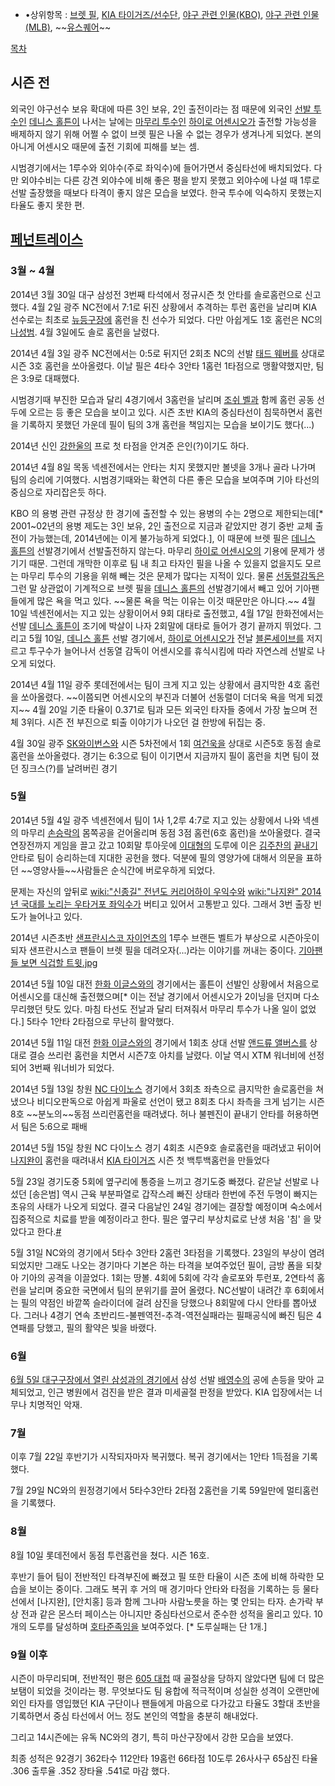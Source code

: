 * •상위항목 : [[브렛 필]], [[KIA 타이거즈/선수단]], [[야구 관련 인물(KBO)]], [[야구 관련 인물(MLB)]], ~~[[유스퀘어]]~~


[[목차]]
== 시즌 전 ==
외국인 야구선수 보유 확대에 따른 3인 보유, 2인 출전이라는 점 때문에 외국인 [[선발 투수]]인 [[데니스 홀튼]]이 나서는 날에는 [[마무리 투수]]인 [[하이로 어센시오]]가 출전할 가능성을 배제하지 않기 위해 어쩔 수 없이 브렛 필은 나올 수 없는 경우가 생겨나게 되었다. 본의 아니게 어센시오 때문에 출전 기회에 피해를 보는 셈.

시범경기에서는 1루수와 외야수(주로 좌익수)에 들어가면서 중심타선에 배치되었다. 다만 외야수비는 다른 강견 외야수에 비해 좋은 평을 받지 못했고 외야수에 나설 때 1루로 선발 출장했을 때보다 타격이 좋지 않은 모습을 보였다. 한국 투수에 익숙하지 못했는지 타율도 좋지 못한 편.
== [[페넌트레이스]] ==
=== 3월 ~ 4월 ===
2014년 3월 30일 대구 삼성전 3번째 타석에서 정규시즌 첫 안타를 솔로홈런으로 신고했다. 4월 2일 광주 NC전에서 7:1로 뒤진 상황에서 추격하는 투런 홈런을 날리며 KIA 선수로는 최초로 [[뉴등구장]]에 홈런을 친 선수가 되었다. 다만 아쉽게도 1호 홈런은 NC의 [[나성범]]. 4월 3일에도 솔로 홈런을 날렸다.

2014년 4월 3일 광주 NC전에서는 0:5로 뒤지던 2회초 NC의 선발 [[태드 웨버]]를 상대로 시즌 3호 홈런을 쏘아올렸다. 이날 필은 4타수 3안타 1홈런 1타점으로 맹활약했지만, 팀은 3:9로 대패했다.

시범경기때 부진한 모습과 달리 4경기에서 3홈런을 날리며 [[조쉬 벨]]과 함께 홈런 공동 선두에 오르는 등 좋은 모습을 보이고 있다. 시즌 초반 KIA의 중심타선이 침묵하면서 홈런을 기록하지 못했던 가운데 필이 팀의 3개 홈런을 책임지는 모습을 보이기도 했다(...)

2014년 신인 [[강한울(야구선수)|강한울]]의 프로 첫 타점을 안겨준 은인(?)이기도 하다.

2014년 4월 8일 목동 넥센전에서는 안타는 치지 못했지만 볼넷을 3개나 골라 나가며 팀의 승리에 기여했다. 시범경기때와는 확연히 다른 좋은 모습을 보여주며 기아 타선의 중심으로 자리잡은듯 하다.

KBO 의 용병 관련 규정상 한 경기에 출전할 수 있는 용병의 수는 2명으로 제한되는데[* 2001~02년의 용병 제도는 3인 보유, 2인 출전으로 지금과 같았지만 경기 중반 교체 출전이 가능했는데, 2014년에는 이게 불가능하게 되었다.], 이 때문에 브렛 필은 [[데니스 홀튼]]의 선발경기에서 선발출전하지 않는다. 마무리 [[하이로 어센시오]]의 기용에 문제가 생기기 때문. 그런데 개막한 이후로 팀 내 최고 타자인 필을 나올 수 있을지 없을지도 모르는 마무리 투수의 기용을 위해 빼는 것은 문제가 많다는 지적이 있다. 물론 [[선동렬]]감독은 그런 말 상관없이 기계적으로 브렛 필을 [[데니스 홀튼]]의 선발경기에서 빼고 있어 기아팬들에게 많은 욕을 먹고 있다. ~~물론 욕을 먹는 이유는 이것 때문만은 아니다.~~ 4월 10일 넥센전에서는 지고 있는 상황이어서 9회 대타로 출전했고, 4월 17일 한화전에서는 선발 [[데니스 홀튼]]이 조기에 박살이 나자 2회말에 대타로 들어가 경기 끝까지 뛰었다. 그리고 5월 10일, [[데니스 홀튼]] 선발 경기에서, [[하이로 어센시오]]가 전날 [[블론세이브]]를 저지르고 투구수가 늘어나서 선동열 감독이 어센시오를 휴식시킴에 따라 자연스레 선발로 나오게 되었다.

2014년 4월 11일 광주 롯데전에서는 팀이 크게 지고 있는 상황에서 큼지막한 4호 홈런을 쏘아올렸다. ~~이쯤되면 어센시오의 부진과 더불어 선동렬이 더더욱 욕을 먹게 되겠지~~ 4월 20일 기준 타율이 0.371로 팀과 모든 외국인 타자들 중에서 가장 높으며 전체 3위다. 시즌 전 부진으로 퇴출 이야기가 나오던 걸 한방에 뒤집는 중.

4월 30일 광주 [[SK와이번스]]와 시즌 5차전에서 1회 [[여건욱]]을 상대로 시즌5호 동점 솔로홈런을 쏘아올렸다. 경기는 6:3으로 팀이 이기면서 지금까지 필이 홈런을 치면 팀이 졌던 징크스(?)를 날려버린 경기

=== 5월 ===
{{{#!html
<embed src="http://www.afreeca.com/player/Sports.swf" FlashVars="board=vod&b_no=61218&c_id=kbo_highlight&idx=106936&" width="640" height="391" allowScriptAccess="always" name="AfreecaPlayer" id="AfreecaPlayer" allowFullScreen="true" type="application/x-shockwave-flash"/>
}}}

2014년 5월 4일 광주 넥센전에서 팀이 1사 1,2루 4:7로 지고 있는 상황에서 나와 넥센의 마무리 [[손승락]]의 몸쪽공을 걷어올리며 동점 3점 홈런(6호 홈런)을 쏘아올렸다. 결국 연장전까지 게임을 끌고 갔고 10회말 투아웃에 [[이대형]]의 도루에 이은 [[김주찬]]의 [[끝내기]] 안타로 팀이 승리하는데 지대한 공헌을 했다. 덕분에 필의 영양가에 대해서 의문을 표하던 ~~영양사들~~사람들은 순식간에 버로우하게 되었다.

문제는 자신의 앞뒤로 [[wiki:"신종길" 전년도 커리어하이 우익수]]와 [[wiki:"나지완" 2014년 국대를 노리는 우타거포 좌익수]]가 버티고 있어서 고통받고 있다. 그래서 3번 출장 빈도가 늘어나고 있다.

2014년 시즌초반 [[샌프란시스코 자이언츠]]의 1루수 브랜든 벨트가 부상으로 시즌아웃이 되자 샌프란시스코 팬들이 브렛 필을 데려오자(...)라는 이야기를 꺼내는 중이다. [http://www.pgr21.com/pb/pb.php?id=humor&no=204911 기아팬들 보면 식겁할 트윗.jpg]

2014년 5월 10일 대전 [[한화 이글스]]와의 경기에서는 홀튼이 선발인 상황에서 처음으로 어센시오를 대신해 출전했으며[* 이는 전날 경기에서 어센시오가 2이닝을 던지며 다소 무리했던 탓도 있다. 마침 타선도 전날과 달리 터져줘서 마무리 투수가 나올 일이 없었다.] 5타수 1안타 2타점으로 무난히 활약했다.

2014년 5월 11일 대전 [[한화 이글스]]와의 경기에서 1회초 상대 선발 [[앤드류 앨버스]]를 상대로 결승 쓰리런 홈런을 치면서 시즌7호 아치를 날렸다. 이날 역시 XTM 워너비에 선정되어 3번째 워너비가 되었다.

2014년 5월 13일 창원 [[NC 다이노스]] 경기에서 3회초 좌측으로 큼지막한 솔로홈런을 쳐냈으나 비디오판독으로 아쉽게 파울로 선언이 됐고 8회초 다시 좌측을 크게 넘기는 시즌8호 ~~분노의~~동점 쓰리런홈런을 때려냈다. 허나 불펜진이 끝내기 안타를 허용하면서 팀은 5:6으로 패배

2014년 5월 15일 창원 NC 다이노스 경기 4회초 시즌9호 솔로홈런을 때려냈고 뒤이어 [[나지완]]이 홈런을 때려내서 [[KIA 타이거즈]] 시즌 첫 백투백홈런을 만들었다

5월 23일 경기도중 5회에 옆구리에 통증을 느끼고 경기도중 빠졌다. 같은날 선발로 나섰던 [송은범] 역시 근육 부분파열로 갑작스레 빠진 상태라 한번에 주전 두명이 빠지는 초유의 사태가 나오게 되었다. 결국 다음날인 24일 경기에는 결장할 예정이며 숙소에서 집중적으로 치료를 받을 예정이라고 한다.
필은 옆구리 부상치료로 난생 처음 '침' 을 맞았다고 한다.[http://sports.chosun.com/news/ntype.htm?id=201405250100247940016636&servicedate=20140525 #] 

5월 31일 NC와의 경기에서 5타수 3안타 2홈런 3타점을 기록했다. 23일의 부상이 염려되었지만 그래도 나오는 경기마다 기본은 하는 타격을 보여주었던 필이, 금방 폼을 되찾아 기아의 공격을 이끌었다. 1회는 땅볼. 4회에 5회에 각각 솔로포와 투런포, 2연타석 홈런을 날리며 중요한 국면에서 팀의 분위기를 끌어 올렸다. NC선발이 내려간 후 6회에서는 필의 약점인 바깥쪽 슬라이더에 걸려 삼진을 당했으나 8회말에 다시 안타를 뽑아냈다. 그러나 4경기 연속 초반리드-불펜역전-추격-역전실패라는 필패공식에 빠진 팀은 4연패를 당했고, 필의 활약은 빛을 바랬다.

=== 6월 ===
[[605 대첩|6월 5일 대구구장에서 열린 삼성과의 경기]]에서 삼성 선발 [[배영수]]의 공에 손등을 맞아 교체되었고, 인근 병원에서 검진을 받은 결과 미세골절 판정을 받았다. KIA 입장에서는 너무나 치명적인 악재.

=== 7월 ===
이후 7월 22일 후반기가 시작되자마자 복귀했다. 복귀 경기에서는 1안타 1득점을 기록했다.

7월 29일 NC와의 원정경기에서 5타수3안타 2타점 2홈런을 기록 59일만에 멀티홈런을 기록했다.

=== 8월 ===
8월 10일 롯데전에서 동점 투런홈런을 쳤다. 시즌 16호.

후반기 들어 팀이 전반적인 타격부진에 빠졌고 필 또한 타율이 시즌 초에 비해 하락한 모습을 보이는 중이다. 그래도 복귀 후 거의 매 경기마다 안타와 타점을 기록하는 등 물타선에서 [나지완], [안치홍] 등과 함께 그나마 사람노릇을 하는 몇 안되는 타자. 손가락 부상 전과 같은 몬스터 페이스는 아니지만 중심타선으로서 준수한 성적을 올리고 있다. 10개의 도루를 달성하며 [[호타준족]]임을 보여주었다. [* 도루실패는 단 1개.]

=== 9월 이후 ===
시즌이 마무리되며, 전반적인 평은 [[605 대첩]] 때 골절상을 당하지 않았다면 팀에 더 많은 보탬이 되었을 것이라는 평. 무엇보다도 팀 융합에 적극적이며 성실한 성격이 오랜만에 외인 타자를 영입했던 KIA 구단이나 팬들에게 마음으로 다가갔고 타율도 3할대 초반을 기록하면서 중심 타선에서 어느 정도 본인의 역할을 충분히 해내었다. 

그리고 14시즌에는 유독 NC와의 경기, 특히 마산구장에서 강한 모습을 보였다.

최종 성적은 92경기 362타수 112안타 19홈런 66타점 10도루 26사사구 65삼진 타율 .306 출루율 .352 장타율 .541로 마감 했다.

